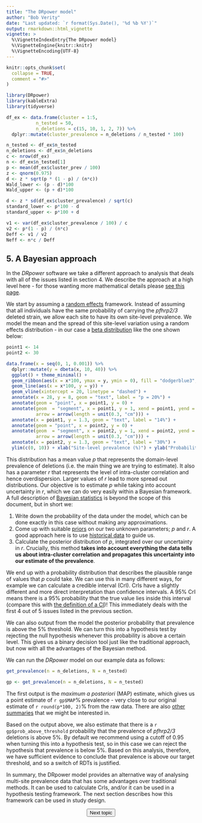 ```yaml
---
title: "The DRpower model"
author: "Bob Verity"
date: "Last updated: `r format(Sys.Date(), '%d %b %Y')`"
output: rmarkdown::html_vignette
vignette: >
  %\VignetteIndexEntry{The DRpower model}
  %\VignetteEngine{knitr::knitr}
  %\VignetteEncoding{UTF-8}
---
```


```r
knitr::opts_chunk$set(
  collapse = TRUE,
  comment = "#>"
)
```
```r
library(DRpower)
library(kableExtra)
library(tidyverse)
```


```r
df_ex <- data.frame(cluster = 1:5,
           n_tested = 50,
           n_deletions = c(15, 10, 1, 2, 7)) %>%
  dplyr::mutate(cluster_prevalence = n_deletions / n_tested * 100)

n_tested <- df_ex$n_tested
n_deletions <- df_ex$n_deletions
c <- nrow(df_ex)
n <- df_ex$n_tested[1]
p <- mean(df_ex$cluster_prev / 100)
z <- qnorm(0.975)
d <- z * sqrt(p * (1 - p) / (n*c))
Wald_lower <- (p - d)*100
Wald_upper <- (p + d)*100
```

```r
d <- z * sd(df_ex$cluster_prevalence) / sqrt(c)
standard_lower <- p*100 - d
standard_upper <- p*100 + d
```

```r
v1 <- var(df_ex$cluster_prevalence / 100) / c
v2 <- p*(1 - p) / (n*c)
Deff <- v1 / v2
Neff <- n*c / Deff
```

## 5. A Bayesian approach

In the *DRpower* software we take a different approach to analysis that deals with all of the issues listed in section 4. We describe the approach at a high level here - for those wanting more mathematical details please [see this page](articles/mathematical_details.html).

We start by assuming a [random effects](https://en.wikipedia.org/wiki/Random_effects_model) framework. Instead of assuming that all individuals have the same probability of carrying the *pfhrp2/3* deleted strain, we allow each site to have its own site-level prevalence. We model the mean and the spread of this site-level variation using a random effects distribution - in our case a [beta distribution](https://en.wikipedia.org/wiki/Beta_distribution) like the one shown below:

```r
point1 <- 14
point2 <- 30

data.frame(x = seq(0, 1, 0.001)) %>%
  dplyr::mutate(y = dbeta(x, 10, 40)) %>%
  ggplot() + theme_minimal() +
  geom_ribbon(aes(x = x*100, ymax = y, ymin = 0), fill = "dodgerblue3", alpha = 0.5) +
  geom_line(aes(x = x*100, y = y)) +
  geom_vline(xintercept = 20, linetype = "dashed") +
  annotate(x = 28, y = 8, geom = "text", label = "p = 20%") +
  annotate(geom = "point", x = point1, y = 0) +
  annotate(geom  = "segment", x = point1, y = 1, xend = point1, yend = 0.2,
           arrow = arrow(length = unit(0.3, "cm"))) +
  annotate(x = point1, y = 1.3, geom = "text", label = "14%") +
  annotate(geom = "point", x = point2, y = 0) +
  annotate(geom  = "segment", x = point2, y = 1, xend = point2, yend = 0.2,
           arrow = arrow(length = unit(0.3, "cm"))) +
  annotate(x = point2, y = 1.3, geom = "text", label = "30%") +
  ylim(c(0, 10)) + xlab("Site-level prevalence (%)") + ylab("Probability density")
```

This distribution has a mean value $p$ that represents the domain-level prevalence of deletions (i.e. the main thing we are trying to estimate). It also has a parameter $r$ that represents the level of intra-cluster correlation and hence overdispersion. Larger values of $r$ lead to more spread out distributions. Our objective is to estimate $p$ while taking into account uncertainty in $r$, which we can do very easily within a Bayesian framework. A full description of [Bayesian statistics](https://en.wikipedia.org/wiki/Bayesian_statistics) is beyond the scope of this document, but in short we:

1. Write down the probability of the data under the model, which can be done exactly in this case without making any approximations.
2. Come up with suitable [priors](https://en.wikipedia.org/wiki/Prior_probability) on our two unknown parameters; $p$ and $r$. A good approach here is to use [historical data](articles/historical_analysis.html) to guide us.
3. Calculate the posterior distribution of $p$, integrated over our uncertainty in $r$. Crucially, this method **takes into account everything the data tells us about intra-cluster correlation and propagates this uncertainty into our estimate of the prevalence**. 

We end up with a probability distribution that describes the plausible range of values that $p$ could take. We can use this in many different ways, for example we can calculate a credible interval (CrI). CrIs have a slightly different and more direct interpretation than confidence intervals. A 95% CrI means there is a 95% probability that the true value lies inside this interval (compare this with [the definition of a CI](https://thestatsgeek.com/2020/11/21/interpretation-of-frequentist-confidence-intervals-and-bayesian-credible-intervals/))! This immediately deals with the first 4 out of 5 issues listed in the previous section.

We can also output from the model the posterior probability that prevalence is above the 5% threshold. We can turn this into a hypothesis test by rejecting the null hypothesis whenever this probability is above a certain level. This gives us a binary decision tool just like the traditional approach, but now with all the advantages of the Bayesian method.

We can run the *DRpower* model on our example data as follows:

```r
get_prevalence(n = n_deletions, N = n_tested)
```
```r
gp <- get_prevalence(n = n_deletions, N = n_tested)
```

The first output is the *maximum a posteriori* (MAP) estimate, which gives us a point estimate of `r gp$MAP`% prevalence - very close to our original estimate of `r round(p*100, 2)`% from the raw data. There are also [other summaries](articles/summarise_prevalence.html) that we might be interested in.

Based on the output above, we also estimate that there is a `r gp$prob_above_threshold` probability that the prevalence of *pfhrp2/3* deletions is above 5%. By default we recommend using a cutoff of 0.95 when turning this into a hypothesis test, so in this case we can reject the hypothesis that prevalence is below 5%. Based on this analysis, therefore, we have sufficient evidence to conclude that prevalence is above our target threshold, and so a switch of RDTs is justified.

In summary, the DRpower model provides an alternative way of analysing multi-site prevalence data that has some advantages over traditional methods. It can be used to calculate CrIs, and/or it can be used in a hypothesis testing framework. The next section describes how this framework can be used in study design.

<p align="center">
<button class="btn btn-primary" onclick="window.location.href='https://mrc-ide.github.io/DRpower/articles/rationale6_master_protocol.html';"> Next topic </button>
</p>
